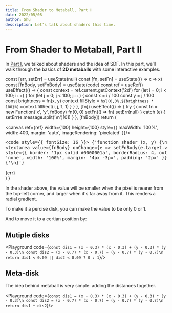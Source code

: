 ```yaml
---
title: From Shader to Metaball, Part ⅠⅠ
date: 2022/05/08
author: Shu
description: Let’s talk about shaders this time.
---
```



<Head>
  <meta name="twitter:card" content="summary_large_image" />
  <meta
    name="twitter:image"
    content="https://shud.in/images/card-metaballs1.png"
  />
  <meta name="og:title" content="From Shader to Metaball, Part ⅠⅠ" />
  <meta name="og:image" content="https://shud.in/images/card-metaballs1.png" />
</Head>

# From Shader to Metaball, Part ⅠⅠ

In [Part Ⅰ](/posts/metaballs-1), we talked about shaders and the idea of SDF. In this part, we’ll walk through the basics of **2D metaballs** with some interactive examples.


  const [err, setErr] = useState(null)
  const [fn, setFn] = useState(() => x => x)
  const [fnBody, setFnBody] = useState(code)
  const ref = useRef()
  useEffect(() => {
    const context = ref.current.getContext('2d')
    for (let i = 0; i < 100; i++) {
      for (let j = 0; j < 100; j++) {
        const x = i / 100
        const y = j / 100
        const brightness = fn(x, y)
        context.fillStyle = `hsl(0,0%,${brightness * 100}%)`
        context.fillRect(i, j, 1, 1)
      }
    }
  }, [fn])
  useEffect(() => {
    try {
      const fn = new Function('x', 'y', fnBody)
      fn(0, 0)
      setFn(() => fn)
      setErr(null)
    } catch (e) {
      setErr(e.message.split('\n')[0])
    }
  }, [fnBody])
  return (
    <div>
      <canvas ref={ref} width={100} height={100} style={{
        maxWidth: '100%',
        width: 400,
        margin: 'auto',
        imageRendering: 'pixelated'
      }}/>
      <pre>
        <code style={{ fontSize: 16 }}>
          {'function shader (x, y) {\n'}
            <textarea value={fnBody} onChange={e => setFnBody(e.target.value)} style={{
              border: '1px solid #0000001a',
              borderRadius: 4,
              outline: 'none',
              width: '100%',
              margin: '4px -3px',
              padding: '2px'
            }}/>
          {'\n}'}
        </code>
      </pre>
      {err}
    </div>
  )
}

<Playground code='  return x * x + y * y'/>

In the shader above, the value will be smaller when the pixel is nearer from the top-left corner, and larger when it's far away from it. This renders a radial gradient.

To make it a percise disk, you can make the value to be only 0 or 1.

<Playground code='  return x * x + y * y < 0.1 ? 0 : 1'/>

And to move it to a certian position by:

<Playground code='  return (x - 0.5) * (x - 0.5) + (y - 0.5) * (y - 0.5) < 0.1 ? 0 : 1'/>

## Mutiple disks

<Playground code={`const dis1 = (x - 0.3) * (x - 0.3) + (y - 0.3) * (y - 0.3)\n
const dis2 = (x - 0.7) * (x - 0.7) + (y - 0.7) * (y - 0.7)\n
return dis1 < 0.09 || dis2 < 0.09 ? 0 : 1`}/>

## Meta-disk

The idea behind metaball is very simple: adding the distances together.

<Playground code={`const dis1 = (x - 0.3) * (x - 0.3) + (y - 0.3) * (y - 0.3)\n
const dis2 = (x - 0.7) * (x - 0.7) + (y - 0.7) * (y - 0.7)\n
return dis1 + dis2`}/>
